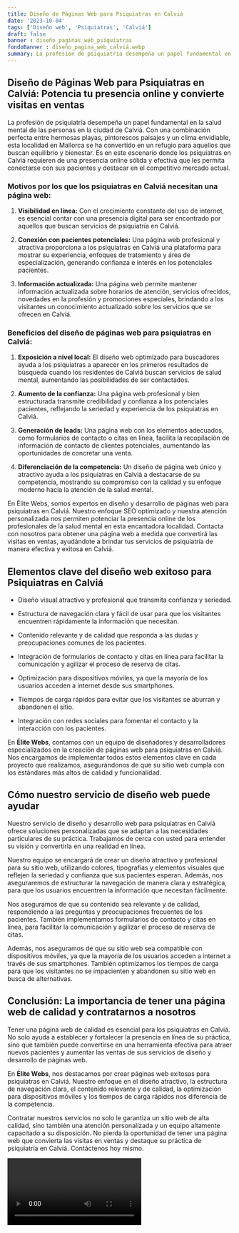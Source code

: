 ```yaml
---
title: Diseño de Páginas Web para Psiquiatras en Calviá
date: '2023-10-04'
tags: ['Diseño web', 'Psiquiatras', 'Calviá']
draft: false
banner : diseño_paginas_web_psiquiatras
fondoBanner : diseño_pagina_web_calviá.webp
summary: La profesión de psiquiatría desempeña un papel fundamental en la salud mental de las personas en la ciudad de Calviá. Con una combinación perfecta entre hermosas playas, pintorescos paisajes y un clima envidiable, esta localidad en Mallorca se ha convertido en un refugio para aquellos que buscan equilibrio y bienestar. Es en este escenario donde los psiquiatras en Calviá requieren de una presencia online sólida y efectiva que les permita conectarse con sus pacientes y destacar en el competitivo mercado actual.
---
```


## Diseño de Páginas Web para Psiquiatras en Calviá: Potencia tu presencia online y convierte visitas en ventas

La profesión de psiquiatría desempeña un papel fundamental en la salud mental de las personas en la ciudad de Calviá. Con una combinación perfecta entre hermosas playas, pintorescos paisajes y un clima envidiable, esta localidad en Mallorca se ha convertido en un refugio para aquellos que buscan equilibrio y bienestar. Es en este escenario donde los psiquiatras en Calviá requieren de una presencia online sólida y efectiva que les permita conectarse con sus pacientes y destacar en el competitivo mercado actual.

### Motivos por los que los psiquiatras en Calviá necesitan una página web:

1. **Visibilidad en línea:** Con el crecimiento constante del uso de internet, es esencial contar con una presencia digital para ser encontrado por aquellos que buscan servicios de psiquiatría en Calviá.

2. **Conexión con pacientes potenciales:** Una página web profesional y atractiva proporciona a los psiquiatras en Calviá una plataforma para mostrar su experiencia, enfoques de tratamiento y área de especialización, generando confianza e interés en los potenciales pacientes.

3. **Información actualizada:** Una página web permite mantener información actualizada sobre horarios de atención, servicios ofrecidos, novedades en la profesión y promociones especiales, brindando a los visitantes un conocimiento actualizado sobre los servicios que se ofrecen en Calviá.

### Beneficios del diseño de páginas web para psiquiatras en Calviá:

1. **Exposición a nivel local:** El diseño web optimizado para buscadores ayuda a los psiquiatras a aparecer en los primeros resultados de búsqueda cuando los residentes de Calviá buscan servicios de salud mental, aumentando las posibilidades de ser contactados.

2. **Aumento de la confianza:** Una página web profesional y bien estructurada transmite credibilidad y confianza a los potenciales pacientes, reflejando la seriedad y experiencia de los psiquiatras en Calviá.

3. **Generación de leads:** Una página web con los elementos adecuados, como formularios de contacto o citas en línea, facilita la recopilación de información de contacto de clientes potenciales, aumentando las oportunidades de concretar una venta.

4. **Diferenciación de la competencia:** Un diseño de página web único y atractivo ayuda a los psiquiatras en Calviá a destacarse de su competencia, mostrando su compromiso con la calidad y su enfoque moderno hacia la atención de la salud mental.

En Élite Webs, somos expertos en diseño y desarrollo de páginas web para psiquiatras en Calviá. Nuestro enfoque SEO optimizado y nuestra atención personalizada nos permiten potenciar la presencia online de los profesionales de la salud mental en esta encantadora localidad. Contacta con nosotros para obtener una página web a medida que convertirá las visitas en ventas, ayudándote a brindar tus servicios de psiquiatría de manera efectiva y exitosa en Calviá.

<GifSeo />

<Cta />

## Elementos clave del diseño web exitoso para Psiquiatras en Calviá

- Diseño visual atractivo y profesional que transmita confianza y seriedad.

- Estructura de navegación clara y fácil de usar para que los visitantes encuentren rápidamente la información que necesitan.

- Contenido relevante y de calidad que responda a las dudas y preocupaciones comunes de los pacientes.

- Integración de formularios de contacto y citas en línea para facilitar la comunicación y agilizar el proceso de reserva de citas.

- Optimización para dispositivos móviles, ya que la mayoría de los usuarios acceden a internet desde sus smartphones.

- Tiempos de carga rápidos para evitar que los visitantes se aburran y abandonen el sitio.

- Integración con redes sociales para fomentar el contacto y la interacción con los pacientes.

En **Élite Webs**, contamos con un equipo de diseñadores y desarrolladores especializados en la creación de páginas web para psiquiatras en Calviá. Nos encargamos de implementar todos estos elementos clave en cada proyecto que realizamos, asegurándonos de que su sitio web cumpla con los estándares más altos de calidad y funcionalidad.

## Cómo nuestro servicio de diseño web puede ayudar

Nuestro servicio de diseño y desarrollo web para psiquiatras en Calviá ofrece soluciones personalizadas que se adaptan a las necesidades particulares de su práctica. Trabajamos de cerca con usted para entender su visión y convertirla en una realidad en línea.

Nuestro equipo se encargará de crear un diseño atractivo y profesional para su sitio web, utilizando colores, tipografías y elementos visuales que reflejen la seriedad y confianza que sus pacientes esperan. Además, nos aseguraremos de estructurar la navegación de manera clara y estratégica, para que los usuarios encuentren la información que necesitan fácilmente.

Nos aseguramos de que su contenido sea relevante y de calidad, respondiendo a las preguntas y preocupaciones frecuentes de los pacientes. También implementamos formularios de contacto y citas en línea, para facilitar la comunicación y agilizar el proceso de reserva de citas.

Además, nos aseguramos de que su sitio web sea compatible con dispositivos móviles, ya que la mayoría de los usuarios acceden a internet a través de sus smartphones. También optimizamos los tiempos de carga para que los visitantes no se impacienten y abandonen su sitio web en busca de alternativas.

## Conclusión: La importancia de tener una página web de calidad y contratarnos a nosotros

Tener una página web de calidad es esencial para los psiquiatras en Calviá. No solo ayuda a establecer y fortalecer la presencia en línea de su práctica, sino que también puede convertirse en una herramienta efectiva para atraer nuevos pacientes y aumentar las ventas de sus servicios de diseño y desarrollo de páginas web.

En **Élite Webs**, nos destacamos por crear páginas web exitosas para psiquiatras en Calviá. Nuestro enfoque en el diseño atractivo, la estructura de navegación clara, el contenido relevante y de calidad, la optimización para dispositivos móviles y los tiempos de carga rápidos nos diferencia de la competencia.

Contratar nuestros servicios no solo le garantiza un sitio web de alta calidad, sino también una atención personalizada y un equipo altamente capacitado a su disposición. No pierda la oportunidad de tener una página web que convierta las visitas en ventas y destaque su práctica de psiquiatría en Calviá. Contáctenos hoy mismo.

<Video />

<CtaBot job='Psiquiatras' city='Calviá'/>

<Gmaps query='Calviá+españa+maps' />